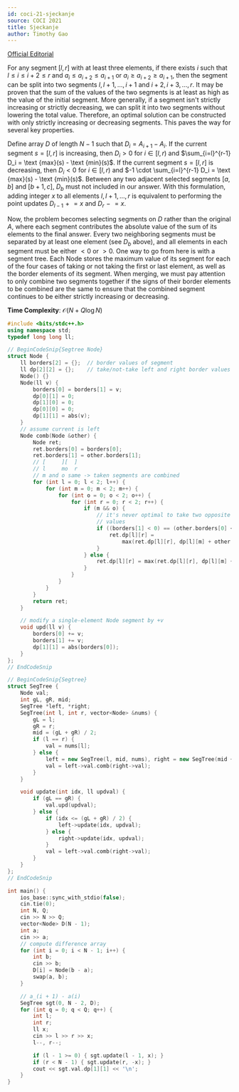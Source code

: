 ```yaml
---
id: coci-21-sjeckanje
source: COCI 2021
title: Sjeckanje
author: Timothy Gao
---
```


[Official Editorial](https://dmoj.ca/problem/coci20c5p5/editorial)

For any segment $[l, r]$ with at least three elements, if there exists $i$ such that $l\le i\le i+2\le r$ and $a_i \leq a_{i+2} \leq a_{i+1}$ or $a_i \geq a_{i+2} \geq a_{i+1}$, then the segment can be split into two segments $l, l+1, \dots, i+1$ and $i+2, i+3, \dots, r$. It may be proven that the sum of the values of the two segments is at least as high as the value of the initial segment. More generally, if a segment isn't strictly increasing or strictly decreasing, we can split it into two segments without lowering the total value. Therefore, an optimal solution can be constructed with only strictly increasing or decreasing segments. This paves the way for several key properties.

Define array $D$ of length $N-1$ such that $D_i = A_{i+1} - A_i$. If the current segment $s = [l, r]$ is increasing, then $D_i > 0$ for $i \in [l, r)$ and $\sum_{i=l}^{r-1} D_i = \text {max}(s) - \text {min}(s)$. If the current segment $s = [l, r]$ is decreasing, then $D_i < 0$ for $i \in [l, r)$ and $-1 \cdot \sum_{i=l}^{r-1} D_i = \text {max}(s) - \text {min}(s)$. Between any two adjacent selected segments $[a, b]$ and $[b+1, c]$, $D_b$ must not included in our answer. With this formulation, adding integer $x$ to all elements $l, l+1, \dots, r$ is equivalent to performing the point updates $D_{l-1}\mathrel{+}=x$ and $D_{r}\mathrel{-}=x$.

Now, the problem becomes selecting segments on $D$ rather than the original $A$, where each segment contributes the absolute value of the sum of its elements to the final answer. Every two neighboring segments must be separated by at least one element (see $D_b$ above), and all elements in each segment must be either $< 0$ or $> 0$. One way to go from here is with a segment tree. Each Node stores the maximum value of its segment for each of the four cases of taking or not taking the first or last element, as well as the border elements of its segment.  When merging, we must pay attention to only combine two segments together if the signs of their border elements to be combined are the same to ensure that the combined segment continues to be either strictly increasing or decreasing.

**Time Complexity**: $\mathcal O(N + Q\log N)$

<LanguageSection>
<CPPSection>

```cpp
#include <bits/stdc++.h>
using namespace std;
typedef long long ll;

// BeginCodeSnip{Segtree Node}
struct Node {
	ll borders[2] = {};  // border values of segment
	ll dp[2][2] = {};    // take/not-take left and right border values
	Node() {}
	Node(ll v) {
		borders[0] = borders[1] = v;
		dp[0][1] = 0;
		dp[1][0] = 0;
		dp[0][0] = 0;
		dp[1][1] = abs(v);
	}
	// assume current is left
	Node comb(Node &other) {
		Node ret;
		ret.borders[0] = borders[0];
		ret.borders[1] = other.borders[1];
		// [	 ][	 ]
		// l	 mo	 r
		// m and o same -> taken segments are combined
		for (int l = 0; l < 2; l++) {
			for (int m = 0; m < 2; m++) {
				for (int o = 0; o < 2; o++) {
					for (int r = 0; r < 2; r++) {
						if (m && o) {
							// it's never optimal to take two opposite sign
							// values
							if ((borders[1] < 0) == (other.borders[0] < 0)) {
								ret.dp[l][r] =
								    max(ret.dp[l][r], dp[l][m] + other.dp[o][r]);
							}
						} else {
							ret.dp[l][r] = max(ret.dp[l][r], dp[l][m] + other.dp[o][r]);
						}
					}
				}
			}
		}
		return ret;
	}

	// modify a single-element Node segment by +v
	void upd(ll v) {
		borders[0] += v;
		borders[1] += v;
		dp[1][1] = abs(borders[0]);
	}
};
// EndCodeSnip

// BeginCodeSnip{Segtree}
struct SegTree {
	Node val;
	int gL, gR, mid;
	SegTree *left, *right;
	SegTree(int l, int r, vector<Node> &nums) {
		gL = l;
		gR = r;
		mid = (gL + gR) / 2;
		if (l == r) {
			val = nums[l];
		} else {
			left = new SegTree(l, mid, nums), right = new SegTree(mid + 1, r, nums);
			val = left->val.comb(right->val);
		}
	}

	void update(int idx, ll updval) {
		if (gL == gR) {
			val.upd(updval);
		} else {
			if (idx <= (gL + gR) / 2) {
				left->update(idx, updval);
			} else {
				right->update(idx, updval);
			}
			val = left->val.comb(right->val);
		}
	}
};
// EndCodeSnip

int main() {
	ios_base::sync_with_stdio(false);
	cin.tie(0);
	int N, Q;
	cin >> N >> Q;
	vector<Node> D(N - 1);
	int a;
	cin >> a;
	// compute difference array
	for (int i = 0; i < N - 1; i++) {
		int b;
		cin >> b;
		D[i] = Node(b - a);
		swap(a, b);
	}

	// a_(i + 1) - a(i)
	SegTree sgt(0, N - 2, D);
	for (int q = 0; q < Q; q++) {
		int l;
		int r;
		ll x;
		cin >> l >> r >> x;
		l--, r--;

		if (l - 1 >= 0) { sgt.update(l - 1, x); }
		if (r < N - 1) { sgt.update(r, -x); }
		cout << sgt.val.dp[1][1] << '\n';
	}
}
```

</CPPSection>
</LanguageSection>
